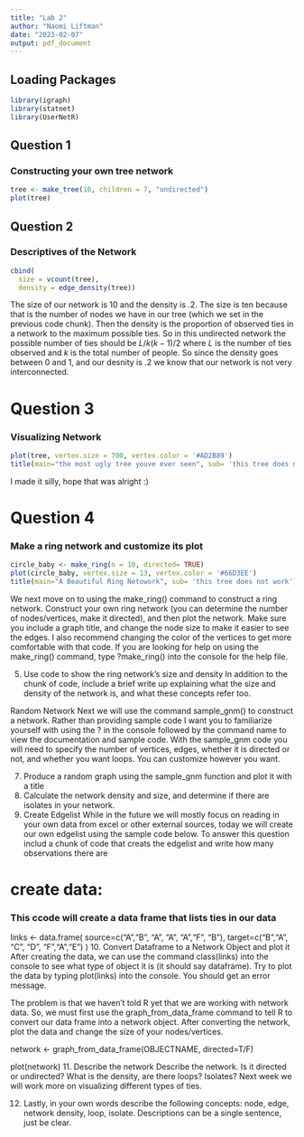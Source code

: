 ```yaml
---
title: "Lab 2"
author: "Naomi Liftman"
date: "2023-02-07"
output: pdf_document
---
```

## Loading Packages 
```r
library(igraph)
library(statnet)
library(UserNetR)
```

## Question 1
### Constructing your own tree network

```r
tree <- make_tree(10, children = 7, "undirected")
plot(tree)
```

## Question 2
### Descriptives of the Network

```r
cbind(
  size = vcount(tree),
  density = edge_density(tree))
```


The size of our network is 10 and the density is .2. The size is ten because that is the number of nodes we have in our tree (which we set in the previous code chunk). Then the density is the proportion of observed ties in a network to the maximum possible ties. So in this undirected network the possible number of ties should be $L/k(k-1)/2$ where $L$ is the number of ties observed and $k$ is the total number of people. So since the density goes between 0 and 1, and our desnity is .2 we know that our network is not very interconnected. 


# Question 3
### Visualizing Network

```r
plot(tree, vertex.size = 700, vertex.color = '#AD2B89')
title(main="the most ugly tree youve ever seen", sub= 'this tree does not work')
```

I made it silly, hope that was alright :)


# Question 4
### Make a ring network and customize its plot
```r
circle_baby <- make_ring(n = 10, directed= TRUE)
plot(circle_baby, vertex.size = 13, vertex.color = '#66D3EE')
title(main="A Beautiful Ring Netowork", sub= 'this tree does not work')
```

We next move on to using the make_ring() command to construct a ring network. Construct your own ring network (you can determine the number of nodes/vertices, make it directed), and then plot the network. Make sure you include a graph title, and change the node size to make it easier to see the edges. I also recommend changing the color of the vertices to get more comfortable with that code. If you are looking for help on using the make_ring() command, type ?make_ring() into the console for the help file.

5. Use code to show the ring network’s size and density
In addition to the chunk of code, include a brief write up explaining what the size and density of the network is, and what these concepts refer too.

Random Network
Next we will use the command sample_gnm() to construct a network. Rather than providing sample code I want you to familiarize yourself with using the ? in the console followed by the command name to view the documentation and sample code. With the sample_gnm code you will need to specify the number of vertices, edges, whether it is directed or not, and whether you want loops. You can customize however you want.

7. Produce a random graph using the sample_gnm function and plot it with a title
8. Calculate the network density and size, and determine if there are isolates in your network.
9. Create Edgelist
While in the future we will mostly focus on reading in your own data from excel or other external sources, today we will create our own edgelist using the sample code below. To answer this question includ a chunk of code that creats the edgelist and write how many observations there are

# create data:
### This ccode will create a data frame that lists ties in our data
links <- data.frame(
    source=c("A","B", "A", "A", "A","F", "B"),
    target=c("B","A", "C", "D", "F","A","E")
    )
10. Convert Dataframe to a Network Object and plot it
After creating the data, we can use the command class(links) into the console to see what type of object it is (it should say dataframe). Try to plot the data by typing plot(links) into the console. You should get an error message.

The problem is that we haven’t told R yet that we are working with network data. So, we must first use the graph_from_data_frame command to tell R to convert our data frame into a network object. After converting the network, plot the data and change the size of your nodes/vertices.

network <- graph_from_data_frame(OBJECTNAME, directed=T/F)

plot(network)
11. Describe the network
Describe the network. Is it directed or undirected? What is the density, are there loops? Isolates? Next week we will work more on visualizing different types of ties.

12. Lastly, in your own words describe the following concepts: node, edge, network density, loop, isolate.
Descriptions can be a single sentence, just be clear.
